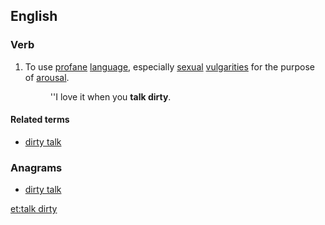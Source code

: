 ==English==

===Verb===
{{en-verb|inf=[[to]] [[talk]] [[dirty]]|talks dirty|talking dirty|talked dirty}}

# {{intransitive|idiomatic}} To use [[profane]] [[language]], especially [[sexual]] [[vulgarity|vulgarities]] for the purpose of [[arousal]].
#: ''I love it when you '''talk dirty'''.

====Related terms====
* [[dirty talk]]

===Anagrams===
* [[dirty talk#English|dirty talk]]

[[et:talk dirty]]